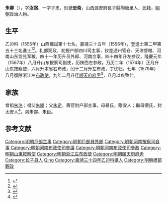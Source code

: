 {{明清人物信息框
| 姓名 = 朱卿
| 原名 =
| 圖片名稱= 
| 圖片大小 =
| 圖片說明 = 
| 最高職務 = 通奉大夫順天府府尹
| 國家 = 大明 
| 爵位 =
| 籍貫 = 山西潞安府長子縣
| 族裔 = 
| 字號 = 字汝弼
| 諡號 =
| 出生日期 = 嘉靖五年丙戌九月二十七日
| 出生地點 = 
| 逝世日期 = 萬曆貳拾壹年（1593）十一月
| 逝世地點 = 
| 墓葬 =
| 配偶 = 娶宋氏，繼申氏，繼郭氏，皆封赠恭人
| 親屬 = （子）朱绍贤
| 出身 =
* 嘉靖三十四年乙卯科舉人
* 嘉靖三十五年丙辰科進士出身出身
| 經歷 =
| 著作 =  
}}
'''朱卿'''（{{bd|1526年||1593年|catIdx=}}），字'''汝弼'''，一字子忠，别號'''忠斋'''，山西潞安府長子縣陶唐里人，民籍，[[明朝|明朝]]政治人物。

== 生平 ==
乙卯科（1555年）山西鄉試第十七名。嘉靖三十五年（1556年），登進士第二甲第五十三名進士<ref>{{Cite book|title=《皇明贡举考》卷五|author=[[张朝瑞|张朝瑞]]|publisher=《续修四库全书》史部第828册|year=|isbn=|location=|pages=}}</ref><ref>{{Cite book|title=贡举志五种 上|author=鲁小俊，江俊伟著|publisher=武汉大学出版社|year=2009|isbn=978-7-307-07043-1|location=武汉|pages=}}</ref>。礼部观政，初授户部四川司主事，钦差通州管仓、天津督粮、河南山东监兑军粮。四十一年历升员外郎、河南佥事，四十四年升左参议，隆慶元年（1567年）八月升山东按察司副使，历陕西左参政，万历二年（1574年）正月升山东按察使，六月升本省右布政，闰十二月升左布政，丁忧归。七年（1579年）八月復除浙江左[[布政使|布政使]]，九年二月升迁[[顺天府|顺天府]][[府尹|府尹]]<ref>{{cite news|title=长子县进士名录|url=http://www.dfz.changzhi.gov.cn/960rn.jsp?urltype=news.NewsContentUrl&wbnewsid=232113&wbtreeid=21514|accessdate=2013-08-13|newspaper=长治市情网|deadurl=yes|archiveurl=https://web.archive.org/web/20130819035751/http://www.dfz.changzhi.gov.cn/960rn.jsp?urltype=news.NewsContentUrl&wbnewsid=232113&wbtreeid=21514|archivedate=2013年8月19日|df=}}</ref>，八月以疾致仕。

== 家族 ==
曾祖[[朱浩|朱浩]]；祖父[[朱順|朱順]]；父[[朱定|朱定]]，壽官封户部主事。母暴氏，贈安人；繼母傅氏，封太安人<ref>{{Cite book|title=天一阁藏明代科举录选刊 登科录 点校本|author=龚延明主编|publisher=宁波出版社|year=2016|isbn=978-7-5526-2320-8|location=宁波|pages=|quote=《天一閣藏明代科舉錄選刊.登科錄》之《嘉靖三十五年丙辰科登科錄》}}</ref>。弟朱鄰、朱臣。

==参考文献==
{{reflist}}

{{嘉靖三十五年丙辰科殿試金榜}}

{{DEFAULTSORT:Zhu朱}}
[[Category:明朝戶部主事|Category:明朝戶部主事]]
[[Category:明朝戶部員外郎|Category:明朝戶部員外郎]]
[[Category:明朝河南按察司僉事|Category:明朝河南按察司僉事]]
[[Category:明朝河南布政使司參議|Category:明朝河南布政使司參議]]
[[Category:明朝河南布政使司參政|Category:明朝河南布政使司參政]]
[[Category:明朝山東按察使|Category:明朝山東按察使]]
[[Category:明朝浙江左布政使|Category:明朝浙江左布政使]]
[[Category:明朝順天府府尹|Category:明朝順天府府尹]]
[[Category:长子县人|Category:长子县人]]
[[Category:朱姓|Qing]]
[[Category:嘉靖三十四年乙卯科舉人|Category:嘉靖三十四年乙卯科舉人]]
[[Category:明朝禮部觀政|Category:明朝禮部觀政]]